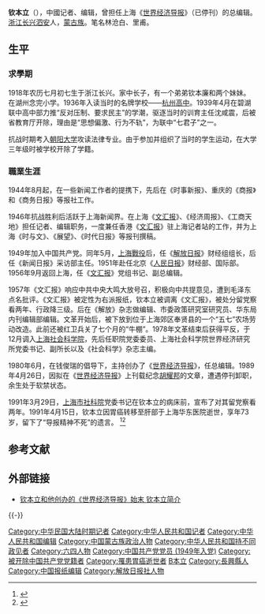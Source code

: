 {{refimprove|time=2019-06-15}}
'''钦本立'''（{{bd|1918年|8月13日|1991年|4月15日|catIdx=Q欽}}），中國记者、编辑，曾担任上海《[[世界经济导报|世界经济导报]]》（已停刊）的总编辑。[[浙江|浙江]][[长兴县|长兴]][[泗安|泗安]]人，[[蒙古族|蒙古族]]。笔名林沧白、里甫。

== 生平 ==
===求學期===
1918年农历七月初七生于浙江长兴。家中长子，有一个弟弟钦本廉和两个妹妹。在湖州念完小学。1936年入读当时的名牌学校——[[杭州高中|杭州高中]]。1939年4月在碧湖联中高中部力推“反对压制、要求民主”的学潮，驱逐当时的训育主任沈咸震，后被省教育厅开除，理由是“思想偏激、行为不轨”，为联中“七君子”之一。

抗战时期考入[[朝阳大学|朝阳大学]]攻读法律专业。由于参加并组织了当时的学生运动，在大学三年级时被学校开除了学籍。

===職業生涯===
1944年8月起，在一些新闻工作者的提携下，先后在《时事新报》、重庆的《商报》和《商务日报》等报社工作。

1946年抗战胜利后活跃于上海新闻界。在上海《[[文汇报_(上海)|文汇报]]》、《经济周报》、《工商天地》担任记者、编辑职务，一度兼任香港《[[文汇报_(上海)|文汇报]]》驻上海记者站的工作，并为上海《时与文》、《展望》、《时代日报》等报刊撰稿。

1949年加入中国共产党。同年5月，[[上海戰役|上海戰役]]后，任《[[解放日报|解放日报]]》财经组组长，后任《新闻日报》采访部主任。1951年赴任北京《[[人民日报|人民日报]]》财经部、国际部。1956年9月返回上海，任《[[文汇报_(上海)|文汇报]]》党组书记、副总编辑。

1957年《文汇报》响应中共中央大鸣大放号召，积极向中共提意见，遭到毛泽东点名批评。《文汇报》被定性为右派报纸，钦本立被调离《文汇报》，被处分留党察看两年、行政降三级。后在《解放》杂志做编辑、市委政策研究室研究员、华东局内刊编辑部编辑。文革开始后，被下放到位于上海郊区奉贤县的一个“五七”农场劳动改造。此前还被红卫兵关了七个月的“牛棚”。1978年文革结束后获得平反，于12月调入[[上海社会科学院|上海社会科学院]]，先后任职院党委委员、上海社会科学院世界经济研究所党委书记、副所长以及《社会科学》杂志主编。

1980年6月，在钱俊瑞的倡导下，主持创办了《[[世界经济导报|世界经济导报]]》，任总编辑。1989年4月26日，因拟在《[[世界经济导报|世界经济导报]]》上刊载纪念[[胡耀邦|胡耀邦]]的文章，遭遇停刊卸职，余生处于软禁状态。

1991年3月29日，[[上海市社科院|上海市社科院]]党委书记在钦本立的病床前，宣布了对其留党察看两年。1991年4月15日，钦本立因胃癌转移至肝部于上海华东医院逝世，享年73岁，留下了“导报精神不死”的遗言。
<ref>{{Cite web |url=http://www.open.com.hk/old_version/2003_11d.html |title=甘為江澤民揹黑鍋的女人 |access-date=2016-09-19 |archive-date=2012-05-15 |archive-url=https://web.archive.org/web/20120515145428/http://open.com.hk/old_version/2003_11d.html |dead-url=no }}</ref><ref>{{cite news |title=(陈小雅《八九民运史》 第十卷 大结局) |url=http://45.35.61.42/hero/201705/yanjiaqi99/3_20.shtml}}</ref>

==参考文献==
{{Reflist}}

== 外部链接 ==
* [http://www.wmxa.cn/a/201504/228211.html 钦本立和他创办的《世界经济导报》始末 钦本立简介] {{Wayback|url=http://www.wmxa.cn/a/201504/228211.html |date=20190901002115 }}

{{s-start}}
{{s-media}}
{{s-new}}
{{s-title|[[世界经济导报|世界经济导报社]]总编辑|1980年－1989年}}
{{s-none|机构撤销|停刊}}
{{s-end}}

{{-}}
{{六四事件}}
{{Normdaten}}
{{DEFAULTSORT:Q钦本立}}
[[Category:中华民国大陆时期记者|Category:中华民国大陆时期记者]]
[[Category:中华人民共和国记者|Category:中华人民共和国记者]]
[[Category:中华人民共和国编辑|Category:中华人民共和国编辑]]
[[Category:中国蒙古族政治人物|Category:中国蒙古族政治人物]]
[[Category:中华人民共和国持不同政见者|Category:中华人民共和国持不同政见者]]
[[Category:六四人物|Category:六四人物]]
[[Category:中国共产党党员_(1949年入党)|Category:中国共产党党员 (1949年入党)]]
[[Category:被开除中国共产党党籍者|Category:被开除中国共产党党籍者]]
[[Category:罹患胃癌逝世者|Category:罹患胃癌逝世者]]
[[Category:欽姓|B本立]]
[[Category:長興縣人|Category:長興縣人]]
[[Category:中国报纸编辑|Category:中国报纸编辑]]
[[Category:解放日报社人物|Category:解放日报社人物]]